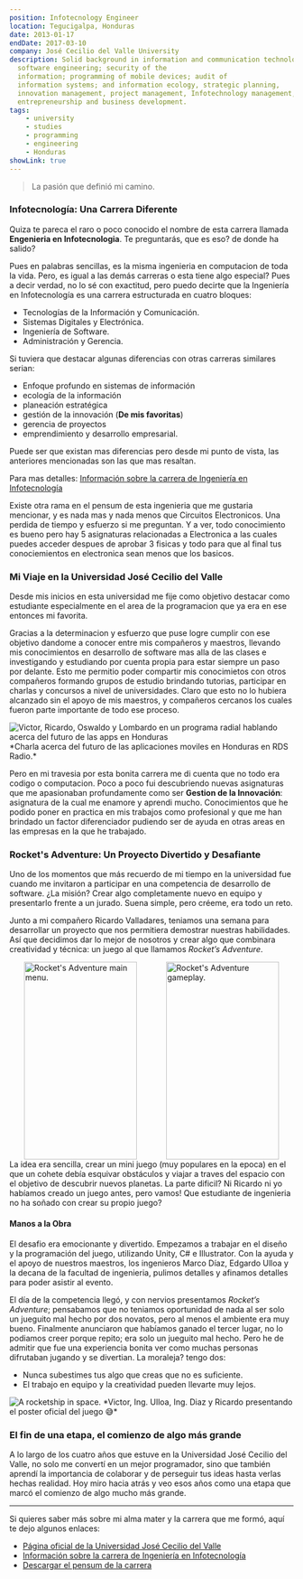 ```yaml
---
position: Infotecnology Engineer
location: Tegucigalpa, Honduras
date: 2013-01-17
endDate: 2017-03-10
company: José Cecilio del Valle University
description: Solid background in information and communication technologies,
  software engineering; security of the
  information; programming of mobile devices; audit of
  information systems; and information ecology, strategic planning,
  innovation management, project management, Infotechnology management,
  entrepreneurship and business development.
tags:
    - university
    - studies
    - programming
    - engineering
    - Honduras
showLink: true
---
```



> La pasión que definió mi camino.

### Infotecnología: Una Carrera Diferente
Quiza te pareca el raro o poco conocido el nombre de esta carrera llamada **Engenieria en Infotecnologia**. Te preguntarás, que es eso? de donde ha salido?

Pues en palabras sencillas, es la misma ingenieria en computacion de toda la vida.
Pero, es igual a las demás carreras o esta tiene algo especial?
Pues a decir verdad, no lo sé con exactitud, pero puedo decirte que la Ingeniería en Infotecnología
es una carrera estructurada en cuatro bloques:
* Tecnologías de la Información y Comunicación.
* Sistemas Digitales y Electrónica.
* Ingeniería de Software.
* Administración y Gerencia.

Si tuviera que destacar algunas diferencias con otras carreras similares serian:
* Enfoque profundo en sistemas de información
* ecología de la información
* planeación estratégica
* gestión de la innovación (**De mis favoritas**)
* gerencia de proyectos
* emprendimiento y desarrollo empresarial.

Puede ser que existan mas diferencias pero desde mi punto de vista, las anteriores mencionadas son las que mas resaltan.

Para mas detalles: [Información sobre la carrera de Ingeniería en Infotecnología](https://ujcv.edu.hn/pregrado/ingenieria-en-infotecnologia/)

Existe otra rama en el pensum de esta ingenieria que me gustaria mencionar, y es nada mas y nada menos que Circuitos Electronicos.
Una perdida de tiempo y esfuerzo si me preguntan. Y a ver, todo conocimiento es bueno pero hay 5 asignaturas relacionadas
a Electronica a las cuales puedes acceder despues de aprobar 3 fisicas y todo para que al final tus conociemientos en electronica sean menos que los basicos.

### Mi Viaje en la Universidad José Cecilio del Valle

Desde mis inicios en esta universidad me fije como objetivo destacar como estudiante especialmente en el area de la
programacion que ya era en ese entonces mi favorita.

Gracias a la determinacion y esfuerzo que puse logre cumplir con ese objetivo dandome a conocer entre mis compañeros y maestros,
llevando mis conocimientos en desarrollo de software mas alla de las clases e investigando y estudiando por cuenta propia para estar siempre un paso por delante.
Esto me permitio poder compartir mis conocimietos con otros compañeros formando grupos de estudio brindando tutorias,
participar en charlas  y concursos a nivel de universidades. Claro que esto no lo hubiera alcanzado sin el apoyo de mis maestros, y
compañeros cercanos los cuales fueron parte importante de todo ese proceso.

<Image src={radioUjcv} alt="Victor, Ricardo, Oswaldo y Lombardo en un programa radial hablando acerca del futuro de las apps en Honduras"/>
*Charla acerca del futuro de las aplicaciones moviles en Honduras en RDS Radio.*

Pero en mi travesia por esta bonita carrera me di cuenta que no todo era codigo o computacion. Poco a poco fui descubriendo
nuevas asignaturas que me apasionaban profundamente como ser **Gestion de la Innovación**: asignatura de la cual me
enamore y aprendi mucho. Conocimientos que he podido poner en practica en mis trabajos como profesional y que me han
brindado un factor diferenciador pudiendo ser de ayuda en otras areas en las empresas en la que he trabajado.

### Rocket's Adventure: Un Proyecto Divertido y Desafiante
Uno de los momentos que más recuerdo de mi tiempo en la universidad fue cuando me invitaron a participar en una
competencia de desarrollo de software. ¿La misión? Crear algo completamente nuevo en equipo y presentarlo frente a un
jurado. Suena simple, pero créeme, era todo un reto.

Junto a mi compañero Ricardo Valladares, teniamos una semana para
desarrollar un proyecto que nos permitiera demostrar nuestras habilidades. Así que
decidimos dar lo mejor de nosotros y crear algo que combinara creatividad y técnica: un juego al que llamamos *Rocket’s Adventure*.
<div style="
    width: 100%;
    display: flex;
    justify-content: space-around;">
  <Image src={raMain} alt="Rocket's Adventure main menu." style="
    width: 200px;
    height: 350px;" />
  <Image src={raPlay} alt="Rocket's Adventure gameplay." style="
    width: 200px;
    height: 350px;" />
</div>
La idea era sencilla, crear un mini juego (muy populares en la epoca) en el que un cohete debía esquivar obstáculos y viajar
a traves del espacio con el objetivo de descubrir nuevos planetas. La parte dificil? Ni Ricardo ni yo habíamos creado un
juego antes, pero vamos! Que estudiante de ingenieria no ha soñado con crear su propio juego?

#### Manos a la Obra

El desafio era emocionante y divertido. Empezamos a trabajar en el diseño y la programación del juego, utilizando Unity, C# e Illustrator.
Con la ayuda y el apoyo de nuestros maestros, los ingenieros Marco Díaz, Edgardo Ulloa y la decana de la facultad de ingenieria, pulimos detalles
y afinamos detalles para poder asistir al evento.


El día de la competencia llegó, y con nervios presentamos *Rocket’s Adventure*; pensabamos que no teniamos oportunidad de
nada al ser solo un jueguito mal hecho por dos novatos, pero al menos el ambiente era muy bueno.
Finalmente anunciaron que habíamos ganado el tercer lugar, no lo podiamos creer porque repito; era solo un jueguito mal hecho.
Pero he de admitir que fue una experiencia bonita ver como muchas personas difrutaban jugando y se divertian.
La moraleja? tengo dos:
* Nunca subestimes tus algo que creas que no es suficiente.
* El trabajo en equipo y la creatividad pueden llevarte muy lejos.

<Image src={st411} alt="A rocketship in space."/>
*Victor, Ing. Ulloa, Ing. Diaz y Ricardo presentando el poster oficial del juego 😅*


### El fin de una etapa, el comienzo de algo más grande
A lo largo de los cuatro años que estuve en la Universidad José Cecilio del Valle, no solo me convertí en un mejor programador, sino que también aprendí la importancia de colaborar y de perseguir tus ideas hasta verlas hechas realidad. Hoy miro hacia atrás y veo esos años como una etapa que marcó el comienzo de algo mucho más grande.

---

Si quieres saber más sobre mi alma mater y la carrera que me formó, aquí te dejo algunos enlaces:
- [Página oficial de la Universidad José Cecilio del Valle](https://ujcv.edu.hn)
- [Información sobre la carrera de Ingeniería en Infotecnología](https://ujcv.edu.hn/pregrado/ingenieria-en-infotecnologia/)
- [Descargar el pensum de la carrera](https://ujcv.edu.hn/wp-content/uploads/2022/10/IngInfotecnologia-copia.pdf)


<section className="container mt-12">
    <Menu transition:name="menulog"
          client:only="react"
          description="MENU: Select the option you want to know more about me."/>
</section>
